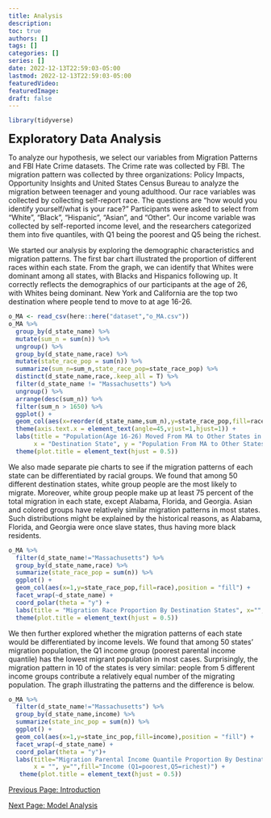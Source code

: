 ```yaml
---
title: Analysis
description:
toc: true
authors: []
tags: []
categories: []
series: []
date: 2022-12-13T22:59:03-05:00
lastmod: 2022-12-13T22:59:03-05:00
featuredVideo:
featuredImage:
draft: false
---
```

```r
library(tidyverse)
```
<font size="5"><b>Exploratory Data Analysis</font></b>


To analyze our hypothesis, we select our variables from Migration Patterns and FBI Hate Crime datasets. The Crime rate was collected by FBI. The migration pattern was collected by three organizations: Policy Impacts, Opportunity Insights and United States Census Bureau to analyze the migration between teenager and young adulthood. Our race variables was collected by collecting self-report race. The questions are “how would you identify yourself/what is your race?” Participants were asked to select from “White”, “Black”, “Hispanic”, “Asian”, and “Other”. Our income variable was collected by self-reported income level, and the researchers categorized them into five quantiles, with Q1 being the poorest and Q5 being the richest. 


We started our analysis by exploring the demographic characteristics and migration patterns. The first bar chart illustrated the proportion of different races within each state. From the graph, we can identify that Whites were dominant among all states, with Blacks and Hispanics following up. It correctly reflects the demographics of our participants at the age of 26, with Whites being dominant. New York and California are the top two destination where people tend to move to at age 16-26.
```r
o_MA <- read_csv(here::here("dataset","o_MA.csv"))
o_MA %>%
  group_by(d_state_name) %>%
  mutate(sum_n = sum(n)) %>%
  ungroup() %>%
  group_by(d_state_name,race) %>%
  mutate(state_race_pop = sum(n)) %>%
  summarize(sum_n=sum_n,state_race_pop=state_race_pop) %>%
  distinct(d_state_name,race,.keep_all = T) %>%
  filter(d_state_name != "Massachusetts") %>%
  ungroup() %>%
  arrange(desc(sum_n)) %>%
  filter(sum_n > 1650) %>% 
  ggplot() +
  geom_col(aes(x=reorder(d_state_name,sum_n),y=state_race_pop,fill=race))+
  theme(axis.text.x = element_text(angle=45,vjust=1,hjust=1)) +
  labs(title = "Population(Age 16-26) Moved From MA to Other States in the U.S.",
       x = "Destination State", y = "Population From MA to Other States", color="race") + 
  theme(plot.title = element_text(hjust = 0.5))
```

We also made separate pie charts to see if the migration patterns of each state can be differentiated by racial groups. We found that among 50 different destination states, white group people are the most likely to migrate. Moreover, white group people make up at least 75 percent of the total migration in each state, except Alabama, Florida, and Georgia. Asian and colored groups have relatively similar migration patterns in most states. Such distributions might be explained by the historical reasons, as Alabama, Florida, and Georgia were once slave states, thus having more black residents. 

```r
o_MA %>%
  filter(d_state_name!="Massachusetts") %>%
  group_by(d_state_name,race) %>%
  summarize(state_race_pop = sum(n)) %>%
  ggplot() +
  geom_col(aes(x=1,y=state_race_pop,fill=race),position = "fill") +
  facet_wrap(~d_state_name) +  
  coord_polar(theta = "y") +
  labs(title = "Migration Race Proportion By Destination States", x="",y="",fill="Race")+
  theme(plot.title = element_text(hjust = 0.5))
```

We then further explored whether the migration patterns of each state would be differentiated by income levels. We found that among 50 states’ migration population, the Q1 income group (poorest parental income quantile) has the lowest migrant population in most cases. Surprisingly, the migration pattern in 10 of the states is very similar: people from 5 different income groups contribute a relatively equal number of the migrating population. The graph illustrating the patterns and the difference is below.

```r
o_MA %>%
  filter(d_state_name!="Massachusetts") %>%
  group_by(d_state_name,income) %>%
  summarize(state_inc_pop = sum(n)) %>%
  ggplot() +
  geom_col(aes(x=1,y=state_inc_pop,fill=income),position = "fill") +
  facet_wrap(~d_state_name) +  
  coord_polar(theta = "y")+
  labs(title="Migration Parental Income Quantile Proportion By Destination States",
       x = "", y="",fill="Income (Q1=poorest,Q5=richest)") + 
   theme(plot.title = element_text(hjust = 0.5))
```


[Previous Page: Introduction](/analysis/)

[Next Page: Model Analysis](/analysis3/)